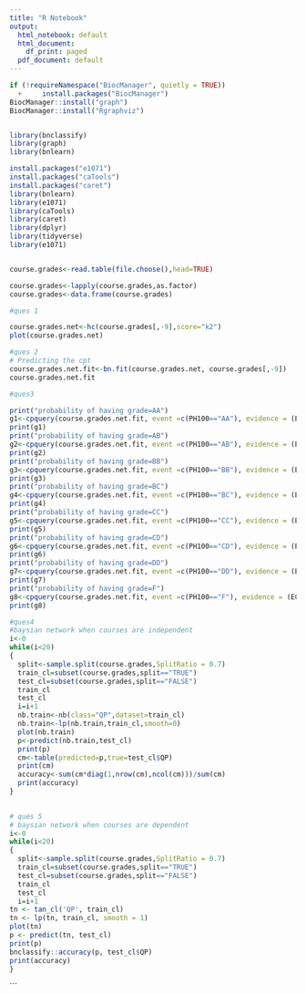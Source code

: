 ---
title: "R Notebook"
output:
  html_notebook: default
  html_document:
    df_print: paged
  pdf_document: default
---
```{r}
if (!requireNamespace("BiocManager", quietly = TRUE))
  +     install.packages("BiocManager")
BiocManager::install("graph")
BiocManager::install("Rgraphviz")


library(bnclassify)
library(graph)
library(bnlearn)

install.packages("e1071") 
install.packages("caTools") 
install.packages("caret") 
library(bnlearn)
library(e1071) 
library(caTools) 
library(caret) 
library(dplyr)
library(tidyverse)
library(e1071)
```
```{r}

```


```{r}
course.grades<-read.table(file.choose(),head=TRUE)
```

```{r}
course.grades<-lapply(course.grades,as.factor)
course.grades<-data.frame(course.grades)
```
```{r}
#ques 1

course.grades.net<-hc(course.grades[,-9],score="k2")   
plot(course.grades.net)

```
```{r}
#ques 2
# Predicting the cpt
course.grades.net.fit<-bn.fit(course.grades.net, course.grades[,-9])
course.grades.net.fit
```
```{r}
#ques3

print("probability of having grade=AA")
g1<-cpquery(course.grades.net.fit, event =c(PH100=="AA"), evidence = (EC100=="DD" & IT101=="CC" & MA101=="CD") , n =1000)
print(g1)
print("probability of having grade=AB")
g2<-cpquery(course.grades.net.fit, event =c(PH100=="AB"), evidence = (EC100=="DD" & IT101=="CC" & MA101=="CD") , n =1000)
print(g2)
print("probability of having grade=BB")
g3<-cpquery(course.grades.net.fit, event =c(PH100=="BB"), evidence = (EC100=="DD" & IT101=="CC" & MA101=="CD") , n =1000)
print(g3)
print("probability of having grade=BC")
g4<-cpquery(course.grades.net.fit, event =c(PH100=="BC"), evidence = (EC100=="DD" & IT101=="CC" & MA101=="CD") , n =1000)
print(g4)
print("probability of having grade=CC")
g5<-cpquery(course.grades.net.fit, event =c(PH100=="CC"), evidence = (EC100=="DD" & IT101=="CC" & MA101=="CD") , n =1000)
print(g5)
print("probability of having grade=CD")
g6<-cpquery(course.grades.net.fit, event =c(PH100=="CD"), evidence = (EC100=="DD" & IT101=="CC" & MA101=="CD") , n =1000)
print(g6)
print("probability of having grade=DD")
g7<-cpquery(course.grades.net.fit, event =c(PH100=="DD"), evidence = (EC100=="DD" & IT101=="CC" & MA101=="CD") , n =1000)
print(g7)
print("probability of having grade=F")
g8<-cpquery(course.grades.net.fit, event =c(PH100=="F"), evidence = (EC100=="DD" & IT101=="CC" & MA101=="CD") , n =1000)
print(g8)
```



```{r}
#ques4
#baysian network when courses are independent
i<-0
while(i<20)
{
  split<-sample.split(course.grades,SplitRatio = 0.7)
  train_cl=subset(course.grades,split=="TRUE")
  test_cl=subset(course.grades,split=="FALSE")
  train_cl
  test_cl
  i=i+1
  nb.train<-nb(class="QP",dataset=train_cl)
  nb.train<-lp(nb.train,train_cl,smooth=0)
  plot(nb.train)
  p<-predict(nb.train,test_cl)
  print(p)
  cm<-table(predicted=p,true=test_cl$QP)
  print(cm)
  accuracy<-sum(cm*diag(1,nrow(cm),ncol(cm)))/sum(cm)
  print(accuracy)
}
  
```
```{r}
# ques 5
# baysian network when courses are dependent
i<-0
while(i<20)
{
  split<-sample.split(course.grades,SplitRatio = 0.7)
  train_cl=subset(course.grades,split=="TRUE")
  test_cl=subset(course.grades,split=="FALSE")
  train_cl
  test_cl
  i=i+1
tn <- tan_cl('QP', train_cl)
tn <- lp(tn, train_cl, smooth = 1)
plot(tn)
p <- predict(tn, test_cl)
print(p)
bnclassify::accuracy(p, test_cl$QP)
print(accuracy)
}
```
```




